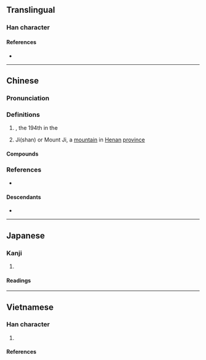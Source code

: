 {{character info}}
==Translingual==

===Han character===
{{Han char|rn=46|rad=山|as=09|sn=12|four=23971|canj=HDIUU|ids=⿰禾⿱尤山}}

====References====
* {{Han ref|kx=0316.100|dkj=08273|dj=0616.350|hdz=42606.020|uh=5D47|ud=23879|bh=B452|bd=46162}}

----

==Chinese==
{{zh-forms}}

===Pronunciation===
{{zh-pron
|m=jī
|c=kai1,hai4
|mc=y
|oc=y
|cat=
}}

===Definitions===
{{zh-hanzi}}

# {{surname|zh}}, the 194th in the ''{{w|Baijiaxing}}''
#: {{zh-x|w:zh:嵇康\^'''嵇'''.^康|{{w|Ji Kang}}}}
#: {{zh-x|w:zh:嵇紹\@^'''嵇'''.^紹|{{w|Ji Shao}}}}
# Ji(shan) or Mount Ji, a [[mountain]] in [[Henan]] [[province]]

====Compounds====
{{zh-der|嵇中散|羊體嵇心}}

===References===
* {{R:yue:Hanzi}}

====Descendants====
* {{desc|bor=1|en|Ji}}

----

==Japanese==

===Kanji===
{{ja-kanji|grade=|rs=山09}}

# {{rfdef|ja|sort=山09}}

====Readings====
{{ja-readings
|goon=げい
|kanon=けい
|kun=}}

----

==Vietnamese==

===Han character===
{{vi-readings|rs=山09
|hanviet=kê-tvctdhv;hvttd
|nom=
}}

# {{han tu form of|Kê|''a surname''; Mount Ji, a [[mountain]] in [[Henan]] [[province]]}}

====References====
<references/>